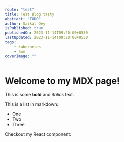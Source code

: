```yaml
---
route: "test"
title: Test Blog tasty
abstract: "TODO"
author: Saikat Dey
isPublished: true
publishedOn: 2023-11-14T09:20:00+0530
lastUpdated: 2023-11-14T09:20:00+0530
tags:
    - kubernetes
    - aws
coverImage: ""
---
```


# Welcome to my MDX page!
 
This is some **bold** and _italics_ text.
 
This is a list in markdown:
 
- One
- Two
- Three
 
Checkout my React component:
 
